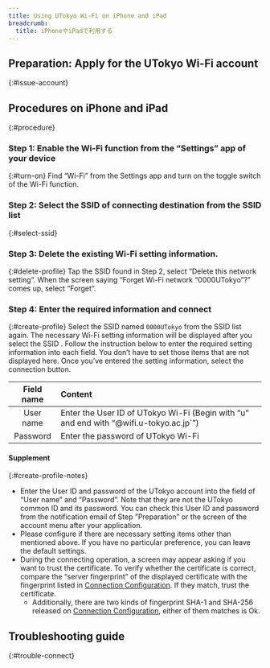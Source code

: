 ```yaml
---
title: Using UTokyo Wi-Fi on iPhone and iPad
breadcrumb:
  title: iPhoneやiPadで利用する
---
```



<Mfa100 />

<Intro kindOfTerminal="iPhone and iPad" confirmedTerminal="（iPhoneSE (2nd generation) with iOS 16.5））"/>

##  Preparation: Apply for the UTokyo Wi-Fi account
{:#issue-account}
<IssueAccount />

## Procedures on iPhone and iPad
{:#procedure}
### Step 1: Enable the Wi-Fi function from the “Settings” app of your device
{:#turn-on}
Find “Wi-Fi” from the Settings app and turn on the toggle switch of the Wi-Fi function.

### Step 2: Select the SSID of connecting destination from the SSID list
{:#select-ssid}
<SelectSsid  userIdField="user name"/>

### Step 3: Delete the existing Wi-Fi setting information.
{:#delete-profile}
<DeleteProfile  userIdField="user name"/>
Tap the SSID found in Step 2, select “Delete this network setting”. When the screen saying “Forget Wi-Fi network “0000UTokyo”?” comes up, select “Forget”.

### Step 4: Enter the required information and connect
{:#create-profile}
Select the SSID named `0000UTokyo` from the SSID list again.
The necessary Wi-Fi setting information will be displayed after you select the SSID . Follow the instruction below to enter the required setting information into each field. You don’t have to set those items that are not displayed here. Once you’ve entered the setting information, select the connection button.

| Field name     | Content     |
| :-----------: | :------------------- |
| User name       | Enter the User ID of UTokyo Wi-Fi (Begin with “u” and end with “@wifi.u-tokyo.ac.jp`”) |
| Password       | Enter the password of UTokyo Wi-Fi     |

#### Supplement
{:#create-profile-notes}
* Enter the User ID and password of the UTokyo account into the field of “User name” and “Password”. Note that they are not the UTokyo common ID and its password. You can check this User ID and password from the notification email of Step ”Preparation” or the screen of the account menu after your application.
* Please configure if there are necessary setting items other than mentioned above. If you have no particular preference, you can leave the default settings.
* During the connecting operation, a screen may appear asking if you want to trust the certificate. To verify whether the certificate is correct, compare the “server fingerprint”  of the displayed certificate with the fingerprint listed in [Connection Configuration](/utokyo_wifi/#connect-configuration). If they match, trust the certificate.
    * Additionally, there are two kinds of fingerprint SHA-1 and SHA-256 released on [Connection Configuration](/utokyo_wifi/#connect-configuration), either of them matches is Ok.

## Troubleshooting guide
{:#trouble-connect}
<TroubleConnect />
